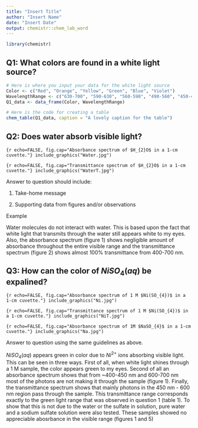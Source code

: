 ```yaml
---
title: "Insert Title"
author: "Insert Name"
date: "Insert Date"
output: chemistr::chem_lab_word
---
```


```r
library(chemistr)
```

## Q1: What colors are found in a white light source?

```r
# Here is where you input your data for the white light source
Color <- c("Red", "Orange", "Yellow", "Green", "Blue", "Violet") 
WavelengthRange <- c("630-700", "590-630", "560-590", "490-560", "450-490", "400-450")
Q1_data <- data_frame(Color, WavelengthRange)
```

```r
# Here is the code for creating a table
chem_table(Q1_data, caption = "A lovely caption for the table")
```


## Q2:  Does water absorb visible light?

```{r echo=FALSE, fig.cap="Absorbance spectrum of $H_{2}O$ in a 1-cm cuvette."}
include_graphics("Water.jpg")
```

```{r echo=FALSE, fig.cap="Transmittance spectrum of $H_{2}O$ in a 1-cm cuvette."}
include_graphics("WaterT.jpg")
```


Answer to question should include:

1. Take-home message

2. Supporting data from figures and/or observations

Example

Water molecules do not interact with water.  This is based upon the fact that white light that transmits through the water still appears white to my eyes.  Also, the absorbance spectrum (figure 1) shows negligible amount of absorbance throughout the entire visible range and the transmittance spectrum (figure 2) shows almost 100% transmittance from 400-700 nm.



## Q3:  How can the color of $NiSO_{4}(aq)$ be expalined?

```{r echo=FALSE, fig.cap="Absorbance spectrum of 1 M $Ni(SO_{4})$ in a 1-cm cuvette."}
include_graphics("Ni.jpg")
```

```{r echo=FALSE, fig.cap="Transmittance spectrum of 1 M $Ni(SO_{4})$ in a 1-cm cuvette."}
include_graphics("NiT.jpg")
```

```{r echo=FALSE, fig.cap="Absorbance spectrum of 1M $NaSO_{4}$ in a 1-cm cuvette."}
include_graphics("Na.jpg")
```

Answer to question using the same guidelines as above.

$NiSO_{4}(aq)$ appears green in color due to $Ni^{2+}$ ions absorbing visible light.  This can be seen in three ways.  First of all, when white light shines through a 1 M sample, the color appears green to my eyes.  Second of all an absorbance spectrum shows that from ~400-450 nm and 600-700 nm most of the photons are not making it through the sample (figure 1).  Finally, the transmittance spectrum shows that mainly photons in the 450 nm - 600 nm region pass through the sample.  This transmittance range corresponds exactly to the green light range that was observed in question 1 (table 1). To show that this is not due to the water or the sulfate in solution, pure water and a sodium sulfate solution were also tested.  These samples showed no appreciable abosrbance in the visible range (figures 1 and 5) 
